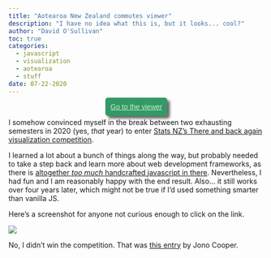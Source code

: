 ```yaml
---
title: "Aotearoa New Zealand commutes viewer"
description: "I have no idea what this is, but it looks... cool?"
author: "David O'Sullivan"
toc: true
categories:
  - javascript
  - visualization
  - aotearoa
  - stuff
date: 07-22-2020
---
```


::: {style="text-align:center;"}
[Go to the viewer](https://dosull.github.io/commute-viewer/commute-viewer-app){target="_blank" style="font-family:sans-serif; background-color:#396; color:#cec; padding:10px; box-shadow: 5px 5px 5px #666; border-radius:5px;"}
:::

I somehow convinced myself in the break between two exhausting semesters in 2020 (yes, _that_ year) to enter [Stats NZ's There and back again visualization competition](https://www.stats.govt.nz/2018-census/there-and-back-again-data-visualisation-competition).

I learned a lot about a bunch of things along the way, but probably needed to take a step back and learn more about web development frameworks, as there is [altogether _too much_ handcrafted javascript in there](https://github.com/DOSull/commute-viewer/blob/master/commute-viewer-app/js/app.js). Nevertheless, I had fun and I am reasonably happy with the end result. Also... it still works over four years later, which might not be true if I'd used something smarter than vanilla JS.

Here's a screenshot for anyone not curious enough to click on the link.

![](nz-commute-viewer.png)

No, I didn't win the competition. That was [this entry](https://commuter.waka.app/){target="_blank"} by Jono Cooper.
